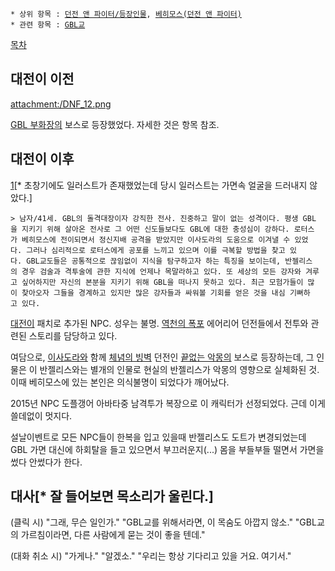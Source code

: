  * 상위 항목 : [[던전 앤 파이터/등장인물]], [[베히모스(던전 앤 파이터)]]
 * 관련 항목 : [[GBL교]]

[[목차]]

== 대전이 이전 ==
attachment:/DNF_12.png

[[GBL 부화장]]의 보스로 등장했었다. 자세한 것은 항목 참조.

== 대전이 이후 ==
[attachment:/vangelis.jpg][* 초창기에도 일러스트가 존재했었는데 당시 일러스트는 가면속 얼굴을 드러내지 않았다.]
 > 남자/41세. GBL의 돌격대장이자 강직한 전사. 진중하고 말이 없는 성격이다. 평생 GBL을 지키기 위해 살아온 전사로 그 어떤 신도들보다도 GBL에 대한 충성심이 강하다. 로터스가 베히모스에 전이되면서 정신지배 공격을 받았지만 이사도라의 도움으로 이겨낼 수 있었다. 그러나 심리적으로 로터스에게 공포를 느끼고 있으며 이를 극복할 방법을 찾고 있다. GBL교도들은 공통적으로 끊임없이 지식을 탐구하고자 하는 특징을 보이는데, 반젤리스의 경우 검술과 격투술에 관한 지식에 언제나 목말라하고 있다. 또 세상의 모든 강자와 겨루고 싶어하지만 자신의 본분을 지키기 위해 GBL을 떠나지 못하고 있다. 최근 모험가들이 많이 찾아오자 그들을 경계하고 있지만 많은 강자들과 싸워볼 기회를 얻은 것을 내심 기뻐하고 있다.

[[대전이]] 패치로 추가된 NPC. 성우는 불명. [[역천의 폭포]] 에어리어 던전들에서 전투와 관련된 스토리를 담당하고 있다.

여담으로, [[이사도라]]와 함께 [[체념의 빙벽]] 던전인 [[끝없는 악몽]]의 보스로 등장하는데, 그 인물은 이 반젤리스와는 별개의 인물로 현실의 반젤리스가 악몽의 영향으로 실체화된 것. 이때 베히모스에 있는 본인은 의식불명이 되었다가 깨어났다.

2015년 NPC 도플갱어 아바타중 남격투가 복장으로 이 캐릭터가 선정되었다. 근데 이게 쓸데없이 멋지다.

설날이벤트로 모든 NPC들이 한복을 입고 있을때 반젤리스도 도트가 변경되었는데 GBL 가면 대신에 하회탈을 들고 있으면서 부끄러운지(...) 몸을 부들부들 떨면서 가면을 썼다 안썼다가 한다.
== 대사[* 잘 들어보면 목소리가 울린다.] ==
(클릭 시)
"그래, 무슨 일인가."
"GBL교를 위해서라면, 이 목숨도 아깝지 않소."
"GBL교의 가르침이라면, 다른 사람에게 묻는 것이 좋을 텐데."

(대화 취소 시)
"가게나."
"알겠소."
"우리는 항상 기다리고 있을 거요. 여기서."
